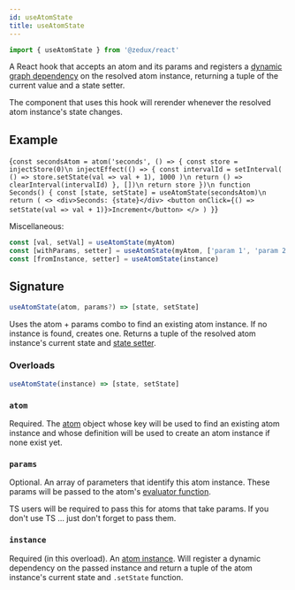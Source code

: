 ```yaml
---
id: useAtomState
title: useAtomState
---
```



```ts
import { useAtomState } from '@zedux/react'
```

A React hook that accepts an atom and its params and registers a [dynamic graph dependency](../glossary#dynamic-graph-dependency) on the resolved atom instance, returning a tuple of the current value and a state setter.

The component that uses this hook will rerender whenever the resolved atom instance's state changes.

## Example

<LiveEditor resultVar="Seconds">{`
const secondsAtom = atom('seconds', () => {
  const store = injectStore(0)\n
  injectEffect(() => {
    const intervalId = setInterval(
      () => store.setState(val => val + 1),
      1000
    )\n
    return () => clearInterval(intervalId)
  }, [])\n
  return store
})\n
function Seconds() {
  const [state, setState] = useAtomState(secondsAtom)\n
  return (
    <>
      <div>Seconds: {state}</div>
      <button onClick={() => setState(val => val + 1)}>Increment</button>
    </>
  )
}
`}</LiveEditor>

Miscellaneous:

```ts
const [val, setVal] = useAtomState(myAtom)
const [withParams, setter] = useAtomState(myAtom, ['param 1', 'param 2'])
const [fromInstance, setter] = useAtomState(instance)
```

## Signature

```ts
useAtomState(atom, params?) => [state, setState]
```

Uses the atom + params combo to find an existing atom instance. If no instance is found, creates one. Returns a tuple of the resolved atom instance's current state and [state setter](../classes/AtomInstance#setstate).

### Overloads

```ts
useAtomState(instance) => [state, setState]
```

### `atom`

Required. The [atom](Atom) object whose key will be used to find an existing atom instance and whose definition will be used to create an atom instance if none exist yet.

### `params`

Optional. An array of parameters that identify this atom instance. These params will be passed to the atom's [evaluator function](../glossary#evaluator).

TS users will be required to pass this for atoms that take params. If you don't use TS ... just don't forget to pass them.

### `instance`

Required (in this overload). An [atom instance](../classes/AtomInstance). Will register a dynamic dependency on the passed instance and return a tuple of the atom instance's current state and `.setState` function.
